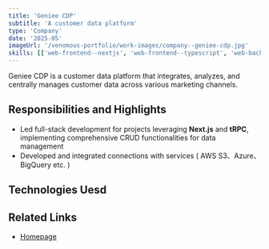 ```yaml
---
title: 'Geniee CDP'
subtitle: 'A customer data platform'
type: 'Company'
date: '2025-05'
imageUrl: '/venomous-portfolio/work-images/company--geniee-cdp.jpg'
skills: [['web-frontend--nextjs', 'web-frontend--typescript', 'web-backend--trpc']]
---
```



Geniee CDP is a customer data platform that integrates, analyzes, and centrally manages customer data across various marketing channels.

## Responsibilities and Highlights

- Led full-stack development for projects leveraging **Next.js** and **tRPC**, implementing comprehensive CRUD functionalities for data management
- Developed and integrated connections with services ( AWS S3、Azure、BigQuery etc. ) 

## Technologies Uesd

<WorkContentLayoutSkills
  size={50}
  skills={frontmatter.skills.flat()}
  class="flex w-full justify-start"
/>

## Related Links

- [Homepage](https://cx.geniee.co.jp/product/cdp/)
